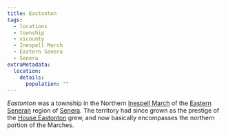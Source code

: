 ```yaml
---
title: Eastonton
tags:
  - locations
  - township
  - vicounty
  - Inespell March
  - Eastern Senera
  - Senera
extraMetadata:
  location:
    details:
      population: ""
---
```


_Eastonton_ was a township in the Northern
[Inespell March](./inespell-march.mdx) of the
[Eastern Seneran](./eastern-senera.mdx) region of [Senera](./senera.mdx). The
territory had since grown as the prestige of the
[House Eastonton](../families/house-eastonton.mdx) grew, and now basically
encompasses the northern portion of the Marches.
